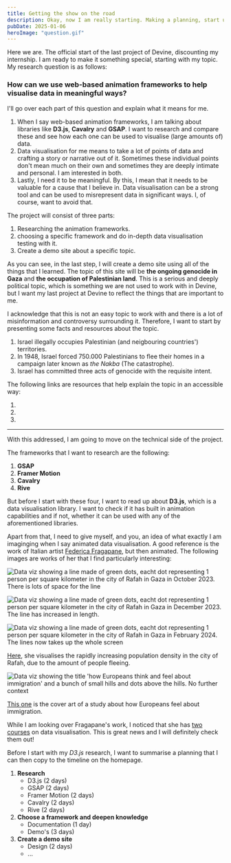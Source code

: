```yaml
---
title: Getting the show on the road
description: Okay, now I am really starting. Making a planning, start up some research and write about my subject.
pubDate: 2025-01-06
heroImage: "question.gif"
---
```



Here we are. The official start of the last project of Devine, discounting my internship. I am ready to make it something special, starting with my topic.
My research question is as follows:

### How can we use web-based animation frameworks to help visualise data in meaningful ways?

I'll go over each part of this question and explain what it means for me.

1. When I say web-based animation frameworks, I am talking about libraries like **D3.js**, **Cavalry** and **GSAP**. I want to research and compare these and see how each one can be used to visualise (large amounts of) data.
2. Data visualisation for me means to take a lot of points of data and crafting a story or narrative out of it. Sometimes these individual points don't mean much on their own and sometimes they are deeply intimate and personal. I am interested in both.
3. Lastly, I need it to be meaningful. By this, I mean that it needs to be valuable for a cause that I believe in. Data visualisation can be a strong tool and can be used to misrepresent data in significant ways. I, of course, want to avoid that.

The project will consist of three parts:

1. Researching the animation frameworks.
2. choosing a specific framework and do in-depth data visualisation testing with it.
3. Create a demo site about a specific topic.

As you can see, in the last step, I will create a demo site using all of the things that I learned. The topic of this site will be **the ongoing genocide in Gaza** and **the occupation of Palestinian land**. This is a serious and deeply political topic, which is something we are not used to work with in Devine, but I want my last project at Devine to reflect the things that are important to me.

I acknowledge that this is not an easy topic to work with and there is a lot of misinformation and controversy surrounding it. Therefore, I want to start by presenting some facts and resources about the topic.

1. Israel illegally occupies Palestinian (and neigbouring countries') territories. <Source name="Ronen" year="2008" APA="Ronen, Y. (2008). Illegal occupation and its consequences. Israel Law Review, 41(1–2), 201–245. https://doi.org/10.1017/s0021223700000224" link="https://doi.org/10.1017/s0021223700000224" />
2. In 1948, Israel forced 750.000 Palestinians to flee their homes in a campaign later known as *the Nakba* (The catastrophe). <Source name="Natour" year={2015} APA="Natour, G. (2015). The Nakba—Flight and expulsion of the Palestinians in 1948. In Springer eBooks (pp. 81–104). https://doi.org/10.1007/978-3-319-20846-6_5" link="https://doi.org/10.1007/978-3-319-20846-6_5" />
3. Israel has committed three acts of genocide with the requisite intent. <Source name='Albanese' year="2024" APA="Albanese, F. (2024). Report of the Special Rapporteur on the situation of human rights in the Palestinian territories occupied since 1967. https://www.ohchr.org/sites/default/files/documents/hrbodies/hrcouncil/sessions-regular/session55/advance-versions/a-hrc-55-73-auv.pdf" link='https://www.ohchr.org/sites/default/files/documents/hrbodies/hrcouncil/sessions-regular/session55/advance-versions/a-hrc-55-73-auv.pdf' />

The following links are resources that help explain the topic in an accessible way:

1.
2.
3.

---

With this addressed, I am going to move on the technical side of the project.

The frameworks that I want to research are the following:

1. **GSAP**
2. **Framer Motion**
3. **Cavalry**
4. **Rive**

But before I start with these four, I want to read up about **D3.js**, which is a data visualisation library. I want to check if it has built in animation capabilities and if not, whether it can be used with any of the aforementioned libraries.

Apart from that, I need to give myself, and you, an idea of what exactly I am imaginging when I say animated data visualisation. A good reference is the work of Italian artist [Federica Fragapane](https://www.behance.net/FedericaFragapane), but then animated. The following images are works of her that I find particularly interesting:

<div class="flex flex-row gap-4">

![Data viz showing a line made of green dots, eacht dot representing 1 person per square kilometer in the city of Rafah in Gaza in October 2023. There is lots of space for the line](/passion-project-blog/getting-the-show-on-the-road/rafah-1.png)

![Data viz showing a line made of green dots, eacht dot representing 1 person per square kilometer in the city of Rafah in Gaza in December 2023. The line has increased in length.](/passion-project-blog/getting-the-show-on-the-road/rafah-2.png)

![Data viz showing a line made of green dots, eacht dot representing 1 person per square kilometer in the city of Rafah in Gaza in February 2024. The lines now takes up the whole screen](/passion-project-blog/getting-the-show-on-the-road/rafah-3.png)

</div>

[Here](https://www.behance.net/gallery/207824389/Gaza), she visualises the rapidly increasing population density in the city of Rafah, due to the amount of people fleeing.

![Data viz showing the title 'how Europeans think and feel about immigration' and a bunch of small hills and dots above the hills. No further context](/passion-project-blog/getting-the-show-on-the-road/hearts-and-minds.png)

[This one](https://www.behance.net/gallery/133409063/Hearts-and-minds) is the cover art of a study about how Europeans feel about immigration.

While I am looking over Fragapane's work, I noticed that she has [two courses](https://www.domestika.org/en/federica_fragapane) on data visualisation. This is great news and I will definitely check them out!

Before I start with my *D3.js* research, I want to summarise a planning that I can then copy to the timeline on the homepage.

1. **Research**
    - D3.js (2 days)
    - GSAP (2 days)
    - Framer Motion (2 days)
    - Cavalry (2 days)
    - Rive (2 days)
2. **Choose a framework and deepen knowledge**
    - Documentation (1 day)
    - Demo's (3 days)
3. **Create a demo site**
    - Design (2 days)
    - ...